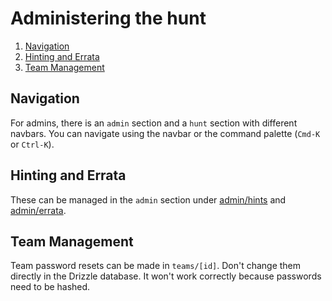 # Administering the hunt

1. [Navigation](#navigation)
2. [Hinting and Errata](#hinting-and-errata)
3. [Team Management](#team-management)

## Navigation

For admins, there is an `admin` section and a `hunt` section with different navbars. You can navigate using the navbar or the command palette (`Cmd-K` or `Ctrl-K`).

## Hinting and Errata

These can be managed in the `admin` section under [admin/hints](/admin/hints) and [admin/errata](/admin/errata).

## Team Management

Team password resets can be made in `teams/[id]`. Don't change them directly in the Drizzle database. It won't work correctly because passwords need to be hashed.
